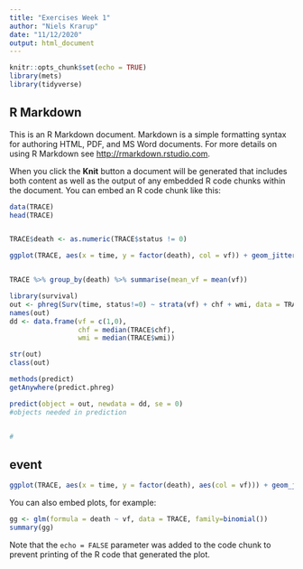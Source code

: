 ```yaml
---
title: "Exercises Week 1"
author: "Niels Krarup"
date: "11/12/2020"
output: html_document
---
```


```r
knitr::opts_chunk$set(echo = TRUE)
library(mets)
library(tidyverse)

```

## R Markdown

This is an R Markdown document. Markdown is a simple formatting syntax for authoring HTML, PDF, and MS Word documents. For more details on using R Markdown see <http://rmarkdown.rstudio.com>.

When you click the **Knit** button a document will be generated that includes both content as well as the output of any embedded R code chunks within the document. You can embed an R code chunk like this:

```r
data(TRACE)
head(TRACE)


TRACE$death <- as.numeric(TRACE$status != 0)

ggplot(TRACE, aes(x = time, y = factor(death), col = vf)) + geom_jitter()


TRACE %>% group_by(death) %>% summarise(mean_vf = mean(vf))

library(survival)
out <- phreg(Surv(time, status!=0) ~ strata(vf) + chf + wmi, data = TRACE) 
names(out)
dd <- data.frame(vf = c(1,0), 
                 chf = median(TRACE$chf), 
                 wmi = median(TRACE$wmi))

str(out)
class(out)

methods(predict)
getAnywhere(predict.phreg)

predict(object = out, newdata = dd, se = 0)
#objects needed in prediction


#
```

## event
```r
ggplot(TRACE, aes(x = time, y = factor(death), aes(col = vf))) + geom_jitter() + facet_grid(. ~ vf)

```


You can also embed plots, for example:

```r
gg <- glm(formula = death ~ vf, data = TRACE, family=binomial()) 
summary(gg)
```

Note that the `echo = FALSE` parameter was added to the code chunk to prevent printing of the R code that generated the plot.
